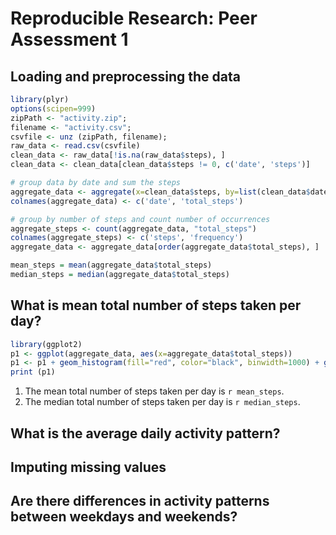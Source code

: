 # Reproducible Research: Peer Assessment 1


## Loading and preprocessing the data

``` r
library(plyr)
options(scipen=999)
zipPath <- "activity.zip";
filename <- "activity.csv";
csvfile <- unz (zipPath, filename);
raw_data <- read.csv(csvfile)
clean_data <- raw_data[!is.na(raw_data$steps), ]
clean_data <- clean_data[clean_data$steps != 0, c('date', 'steps')]

# group data by date and sum the steps
aggregate_data <- aggregate(x=clean_data$steps, by=list(clean_data$date), FUN = sum)
colnames(aggregate_data) <- c('date', 'total_steps')

# group by number of steps and count number of occurrences
aggregate_steps <- count(aggregate_data, "total_steps")
colnames(aggregate_steps) <- c('steps', 'frequency')
aggregate_data <- aggregate_data[order(aggregate_data$total_steps), ]

mean_steps = mean(aggregate_data$total_steps)
median_steps = median(aggregate_data$total_steps)
```

## What is mean total number of steps taken per day?

``` r
library(ggplot2)
p1 <- ggplot(aggregate_data, aes(x=aggregate_data$total_steps))
p1 <- p1 + geom_histogram(fill="red", color="black", binwidth=1000) + ggtitle("Frequency of total steps taken per day") + xlab('Total number of steps per day') + ylab('Frequency')
print (p1)
```

1. The mean total number of steps taken per day is `r mean_steps`.
2. The median total number of steps taken per day is `r median_steps`.

## What is the average daily activity pattern?



## Imputing missing values



## Are there differences in activity patterns between weekdays and weekends?
